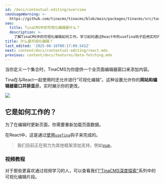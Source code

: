```yaml
---
id: /docs/contextual-editing/overview
cmsUsageWarning: >-
  https://github.com/tinacms/tinacms/blob/main/packages/tinacms/src/toolkit/react-sidebar/components/sidebar-no-forms-placeholder.tsx
seo:
  title: TinaCMS中的可视化编辑是什么？
  description: >-
    了解TinaCMS中的可视化编辑如何工作。学习如何通过React中的useTina钩子启用实时内容编辑，并观看视频教程以开始使用。
title: 什么是可视化编辑？
last_edited: '2025-06-16T00:17:09.541Z'
next: content/docs/contextual-editing/react.mdx
previous: content/docs/features/data-fetching.mdx
---
```


当你定义一个集合时，TinaCMS为你提供一个全页面编辑器窗口来添加内容。

Tina在与React一起使用时还允许进行“可视化编辑”。这种设置允许你的**网站和编辑器窗口并排显示**，实时展示你的更改。

![](/img/docs/contextual-editing/hello-world.png)

## 它是如何工作的？

为了在编辑时更新页面，你需要重新加载页面数据。

在React中，这是通过[使用`useTina`](/docs/contextual-editing/react)钩子来完成的。

> 我们目前正在努力为其他框架添加支持，例如[vue](/docs/contextual-editing/vue)。

### 视频教程

对于那些更喜欢通过视频学习的人，可以查看我们["TinaCMS深度探索"](https://www.youtube.com/watch?v=PcgnJDILv4w\&list=PLPar4H9PHKVqoCwZy79PHr8-W_vA3lAOB\&pp=iAQB)系列中的可视化编辑片段。

<Youtube embedSrc="https://www.youtube.com/embed/PcgnJDILv4w?start=1067" />